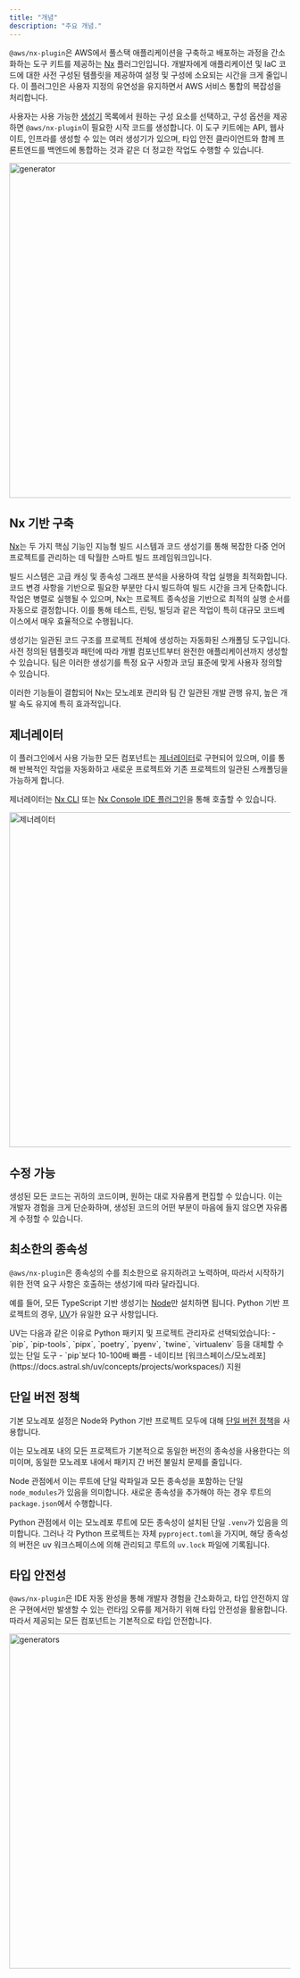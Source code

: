 ```yaml
---
title: "개념"
description: "주요 개념."
---
```



`@aws/nx-plugin`은 AWS에서 풀스택 애플리케이션을 구축하고 배포하는 과정을 간소화하는 도구 키트를 제공하는 [Nx](https://nx.dev/) 플러그인입니다. 개발자에게 애플리케이션 및 IaC 코드에 대한 사전 구성된 템플릿을 제공하여 설정 및 구성에 소요되는 시간을 크게 줄입니다. 이 플러그인은 사용자 지정의 유연성을 유지하면서 AWS 서비스 통합의 복잡성을 처리합니다.

사용자는 사용 가능한 [생성기](#generators) 목록에서 원하는 구성 요소를 선택하고, 구성 옵션을 제공하면 `@aws/nx-plugin`이 필요한 시작 코드를 생성합니다. 이 도구 키트에는 API, 웹사이트, 인프라를 생성할 수 있는 여러 생성기가 있으며, 타입 안전 클라이언트와 함께 프론트엔드를 백엔드에 통합하는 것과 같은 더 정교한 작업도 수행할 수 있습니다.

<Image src={websiteGeneratorGif} alt="generator" width="800" height="600" />

## Nx 기반 구축

[Nx](https://nx.dev)는 두 가지 핵심 기능인 지능형 빌드 시스템과 코드 생성기를 통해 복잡한 다중 언어 프로젝트를 관리하는 데 탁월한 스마트 빌드 프레임워크입니다.

빌드 시스템은 고급 캐싱 및 종속성 그래프 분석을 사용하여 작업 실행을 최적화합니다. 코드 변경 사항을 기반으로 필요한 부분만 다시 빌드하여 빌드 시간을 크게 단축합니다. 작업은 병렬로 실행될 수 있으며, Nx는 프로젝트 종속성을 기반으로 최적의 실행 순서를 자동으로 결정합니다. 이를 통해 테스트, 린팅, 빌딩과 같은 작업이 특히 대규모 코드베이스에서 매우 효율적으로 수행됩니다.

생성기는 일관된 코드 구조를 프로젝트 전체에 생성하는 자동화된 스캐폴딩 도구입니다. 사전 정의된 템플릿과 패턴에 따라 개별 컴포넌트부터 완전한 애플리케이션까지 생성할 수 있습니다. 팀은 이러한 생성기를 특정 요구 사항과 코딩 표준에 맞게 사용자 정의할 수 있습니다.

이러한 기능들이 결합되어 Nx는 모노레포 관리와 팀 간 일관된 개발 관행 유지, 높은 개발 속도 유지에 특히 효과적입니다.

## 제너레이터

이 플러그인에서 사용 가능한 모든 컴포넌트는 [제너레이터](https://nx.dev/features/generate-code)로 구현되어 있으며, 이를 통해 반복적인 작업을 자동화하고 새로운 프로젝트와 기존 프로젝트의 일관된 스캐폴딩을 가능하게 합니다.

제너레이터는 [Nx CLI](https://nx.dev/features/generate-code#invoke-generators) 또는 [Nx Console IDE 플러그인](https://nx.dev/getting-started/editor-setup)을 통해 호출할 수 있습니다.

<Image src={generatorsJpg} alt="제너레이터" width="800" height="600" />

## 수정 가능

생성된 모든 코드는 귀하의 코드이며, 원하는 대로 자유롭게 편집할 수 있습니다. 이는 개발자 경험을 크게 단순화하며, 생성된 코드의 어떤 부분이 마음에 들지 않으면 자유롭게 수정할 수 있습니다.

## 최소한의 종속성

`@aws/nx-plugin`은 종속성의 수를 최소한으로 유지하려고 노력하며, 따라서 시작하기 위한 전역 요구 사항은 호출하는 생성기에 따라 달라집니다.

예를 들어, 모든 TypeScript 기반 생성기는 [Node](https://nodejs.org/en/download)만 설치하면 됩니다. Python 기반 프로젝트의 경우, [UV](https://docs.astral.sh/uv/)가 유일한 요구 사항입니다.

<Aside>
  UV는 다음과 같은 이유로 Python 패키지 및 프로젝트 관리자로 선택되었습니다:
  - `pip`, `pip-tools`, `pipx`, `poetry`, `pyenv`, `twine`, `virtualenv` 등을 대체할 수 있는 단일 도구
  - `pip`보다 10-100배 빠름
  - 네이티브 [워크스페이스/모노레포](https://docs.astral.sh/uv/concepts/projects/workspaces/) 지원
</Aside>

## 단일 버전 정책

기본 모노레포 설정은 Node와 Python 기반 프로젝트 모두에 대해 [단일 버전 정책](https://nx.dev/concepts/decisions/dependency-management#single-version-policy)을 사용합니다.

이는 모노레포 내의 모든 프로젝트가 기본적으로 동일한 버전의 종속성을 사용한다는 의미이며, 동일한 모노레포 내에서 패키지 간 버전 불일치 문제를 줄입니다.

Node 관점에서 이는 루트에 단일 락파일과 모든 종속성을 포함하는 단일 `node_modules`가 있음을 의미합니다. 새로운 종속성을 추가해야 하는 경우 루트의 `package.json`에서 수행합니다.

Python 관점에서 이는 모노레포 루트에 모든 종속성이 설치된 단일 `.venv`가 있음을 의미합니다. 그러나 각 Python 프로젝트는 자체 `pyproject.toml`을 가지며, 해당 종속성의 버전은 uv 워크스페이스에 의해 관리되고 루트의 `uv.lock` 파일에 기록됩니다.

## 타입 안전성

`@aws/nx-plugin`은 IDE 자동 완성을 통해 개발자 경험을 간소화하고, 타입 안전하지 않은 구현에서만 발생할 수 있는 런타임 오류를 제거하기 위해 타입 안전성을 활용합니다. 따라서 제공되는 모든 컴포넌트는 기본적으로 타입 안전합니다.

<Image src={typeSafetyGif} alt="generators" width="800" height="600" />